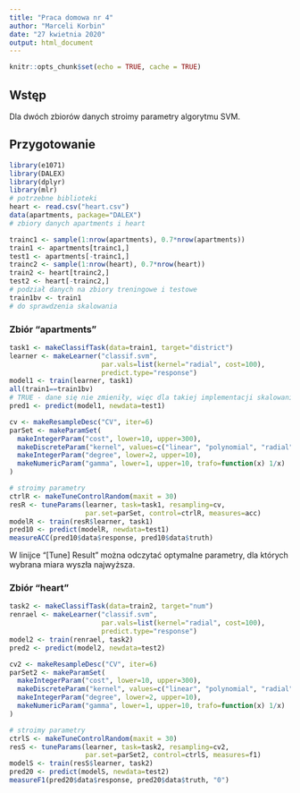```yaml
---
title: "Praca domowa nr 4"
author: "Marceli Korbin"
date: "27 kwietnia 2020"
output: html_document
---
```


```r
knitr::opts_chunk$set(echo = TRUE, cache = TRUE)
```

## Wstęp

Dla dwóch zbiorów danych stroimy parametry algorytmu SVM.

## Przygotowanie

```r
library(e1071)
library(DALEX)
library(dplyr)
library(mlr)
# potrzebne biblioteki
heart <- read.csv("heart.csv")
data(apartments, package="DALEX")
# zbiory danych apartments i heart

trainc1 <- sample(1:nrow(apartments), 0.7*nrow(apartments))
train1 <- apartments[trainc1,]
test1 <- apartments[-trainc1,]
trainc2 <- sample(1:nrow(heart), 0.7*nrow(heart))
train2 <- heart[trainc2,]
test2 <- heart[-trainc2,]
# podział danych na zbiory treningowe i testowe
train1bv <- train1
# do sprawdzenia skalowania
```

### Zbiór "apartments"

```r
task1 <- makeClassifTask(data=train1, target="district")
learner <- makeLearner("classif.svm",
                       par.vals=list(kernel="radial", cost=100),
                       predict.type="response")
model1 <- train(learner, task1)
all(train1==train1bv)
# TRUE - dane się nie zmieniły, więc dla takiej implementacji skalowanie w miejscu nie zachodzi
pred1 <- predict(model1, newdata=test1)

cv <- makeResampleDesc("CV", iter=6)
parSet <- makeParamSet(
  makeIntegerParam("cost", lower=10, upper=300),
  makeDiscreteParam("kernel", values=c("linear", "polynomial", "radial", "sigmoid")),
  makeIntegerParam("degree", lower=2, upper=10),
  makeNumericParam("gamma", lower=1, upper=10, trafo=function(x) 1/x)
)

# stroimy parametry
ctrlR <- makeTuneControlRandom(maxit = 30)
resR <- tuneParams(learner, task=task1, resampling=cv,
                   par.set=parSet, control=ctrlR, measures=acc)
modelR <- train(resR$learner, task1)
pred10 <- predict(modelR, newdata=test1)
measureACC(pred10$data$response, pred10$data$truth)
```

W linijce "[Tune] Result" można odczytać optymalne parametry, dla których wybrana miara wyszła najwyższa.

### Zbiór "heart"

```r
task2 <- makeClassifTask(data=train2, target="num")
renrael <- makeLearner("classif.svm",
                       par.vals=list(kernel="radial", cost=100),
                       predict.type="response")
model2 <- train(renrael, task2)
pred2 <- predict(model2, newdata=test2)

cv2 <- makeResampleDesc("CV", iter=6)
parSet2 <- makeParamSet(
  makeIntegerParam("cost", lower=10, upper=300),
  makeDiscreteParam("kernel", values=c("linear", "polynomial", "radial", "sigmoid")),
  makeIntegerParam("degree", lower=2, upper=10),
  makeNumericParam("gamma", lower=1, upper=10, trafo=function(x) 1/x)
)

# stroimy parametry
ctrlS <- makeTuneControlRandom(maxit = 30)
resS <- tuneParams(learner, task=task2, resampling=cv2,
                   par.set=parSet2, control=ctrlS, measures=f1)
modelS <- train(resS$learner, task2)
pred20 <- predict(modelS, newdata=test2)
measureF1(pred20$data$response, pred20$data$truth, "0")
```